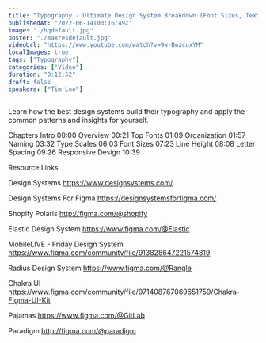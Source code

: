 ```yaml
---
title: "Typography - Ultimate Design System Breakdown (Font Sizes, Text Style Naming, Responsive Scaling)"
publishedAt: "2022-06-14T03:16:49Z"
image: "./hqdefault.jpg"
poster: "./maxresdefault.jpg"
videoUrl: "https://www.youtube.com/watch?v=9w-BwzcuxYM"
localImages: true
tags: ["Typography"]
categories: ["Video"]
duration: "0:12:52"
draft: false
speakers: ["Tim Lee"]
---
```


Learn how the best design systems build their typography and apply the common patterns and insights for yourself.

Chapters
Intro 00:00
Overview 00:21
Top Fonts 01:09
Organization 01:57
Naming 03:32
Type Scales 06:03
Font Sizes 07:23
Line Height 08:08
Letter Spacing 09:26
Responsive Design 10:39

Resource Links

Design Systems
https://www.designsystems.com/

Design Systems For Figma
https://designsystemsforfigma.com/

Shopify Polaris
http://figma.com/@shopify

Elastic Design System
https://www.figma.com/@Elastic

MobileLIVE - Friday Design System
https://www.figma.com/community/file/913828647221574819

Radius Design System
https://www.figma.com/@Rangle

Chakra UI
https://www.figma.com/community/file/971408767069651759/Chakra-Figma-UI-Kit

Pajamas
https://www.figma.com/@GitLab

Paradigm
http://figma.com/@paradigm
